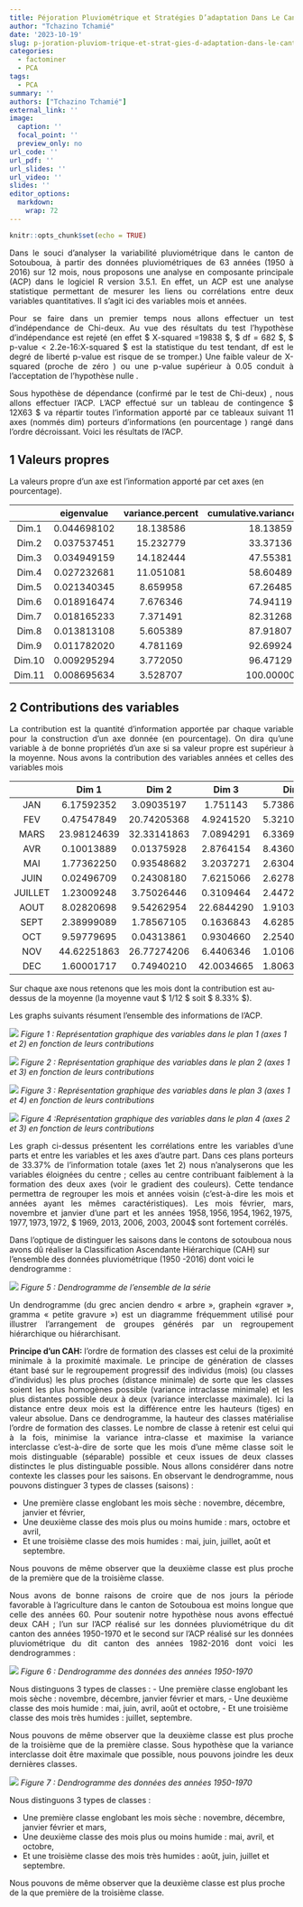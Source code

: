 ```yaml
---
title: Péjoration Pluviométrique et Stratégies D’adaptation Dans Le Canton De Sotouboua
author: "Tchazino Tchamié"
date: '2023-10-19'
slug: p-joration-pluviom-trique-et-strat-gies-d-adaptation-dans-le-canton-de-sotouboua
categories:
  - factominer
  - PCA
tags:
  - PCA
summary: ''
authors: ["Tchazino Tchamié"]
external_link: ''
image:
  caption: ''
  focal_point: ''
  preview_only: no
url_code: ''
url_pdf: ''
url_slides: ''
url_video: ''
slides: ''
editor_options: 
  markdown: 
    wrap: 72
---
```


```r
knitr::opts_chunk$set(echo = TRUE)
```

<p style="text-align: justify">
Dans le souci d'analyser la variabilité pluviométrique dans le canton de
Sotouboua, à partir des données pluviométriques de 63 années (1950 à
2016) sur 12 mois, nous proposons une analyse en composante principale
(ACP) dans le logiciel R version 3.5.1. En effet, un ACP est une analyse
statistique permettant de mesurer les liens ou corrélations entre deux
variables quantitatives. Il s'agit ici des variables mois et années.
</p>

<p style="text-align: justify">
Pour se faire dans un premier temps nous allons effectuer un test
d'indépendance de Chi-deux. Au vue des résultats du test l'hypothèse
d'indépendance est rejeté (en effet $ X-squared =19838 $, $ df = 682
$, $ p-value < 2.2e-16:X-squared $ est la statistique du test
tendant, df est le degré de liberté p-value est risque de se tromper.)
Une faible valeur de X-squared (proche de zéro ) ou une p-value
supérieur à 0.05 conduit à l'acceptation de l'hypothèse nulle .
</p>

<p style="text-align: justify">
Sous hypothèse de dépendance (confirmé par le test de Chi-deux) , nous
allons effectuer l'ACP. L'ACP effectué sur un tableau de contingence \$
12X63 \$ va répartir toutes l'information apporté par ce tableaux
suivant 11 axes (nommés dim) porteurs d'informations (en pourcentage )
rangé dans l'ordre décroissant. Voici les résultats de l'ACP.
</p>

## 1 Valeurs propres

La valeurs propre d'un axe est l'information apporté par cet axes (en
pourcentage).

|        | eigenvalue  | variance.percent | cumulative.variance.percent |
|:------:|:-----------:|:----------------:|:---------------------------:|
| Dim.1  | 0.044698102 |    18.138586     |          18.13859           |
| Dim.2  | 0.037537451 |    15.232779     |          33.37136           |
| Dim.3  | 0.034949159 |    14.182444     |          47.55381           |
| Dim.4  | 0.027232681 |    11.051081     |          58.60489           |
| Dim.5  | 0.021340345 |     8.659958     |          67.26485           |
| Dim.6  | 0.018916474 |     7.676346     |          74.94119           |
| Dim.7  | 0.018165233 |     7.371491     |          82.31268           |
| Dim.8  | 0.013813108 |     5.605389     |          87.91807           |
| Dim.9  | 0.011782020 |     4.781169     |          92.69924           |
| Dim.10 | 0.009295294 |     3.772050     |          96.47129           |
| Dim.11 | 0.008695634 |     3.528707     |          100.00000          |

## 2 Contributions des variables

<p style="text-align: justify">
La contribution est la quantité d'information apportée par chaque
variable pour la construction d'un axe donnée (en pourcentage). On dira
qu'une variable à de bonne propriétés d'un axe si sa valeur propre est
supérieur à la moyenne. Nous avons la contribution des variables années
et celles des variables mois
</p>

|         |    **Dim 1**    |  **Dim 2**  |  **Dim 3**  |   **Dim 4**   |  **Dim 5**  |
|:----------:|:----------:|:----------:|:----------:|:----------:|:----------:|
|   JAN   |   6.17592352    | 3.09035197  |  1.751143   | 5.738692e-01  | 6.79473371  |
|   FEV   |   0.47547849    | 20.74205368 |  4.9241520  | 5.321046e+01  | 1.20198685  |
|  MARS   |   23.98124639   | 32.33141863 |  7.0894291  | 6.336977e+00  | 0.03872369  |
|   AVR   |   0.10013889    | 0.01375928  |  2.8764154  | 8.436081e-04  | 21.63784880 |
|   MAI   |   1.77362250    | 0.93548682  |  3.2037271  | 2.630442e-01  | 6.87885058  |
|  JUIN   |   0.02496709    | 0.24308180  |  7.6215066  | 2.627877e+00  | 0.03021054  |
| JUILLET |   1.23009248    | 3.75026446  |  0.3109464  | 2.447244e-02  | 45.40221126 |
|  AOUT   |   8.02820698    | 9.54262954  | 22.6844290  | 1.910337e+00  | 1.19724118  |
|  SEPT   |   2.38999089    | 1.78567105  |  0.1636843  | 4.628532e+00  | 0.40277272  |
|   OCT   |   9.59779695    | 0.04313861  |  0.9304660  | 2.254031e+00  | 9.32247300  |
|   NOV   |   44.62251863   | 26.77274206 |  6.4406346  | 1.010605e+01  | 3.82981942  |
|   DEC   |   1.60001717    | 0.74940210  | 42.0034665  | 1.806352e+01  | 3.26312826  |



Sur chaque axe nous retenons que les mois  dont la contribution est au-dessus de la moyenne (la moyenne vaut $ 1/12 $ soit $ 8.33% $).

Les graphs suivants résument l’ensemble des informations de l’ACP.


![](images/pca_image.png)
*Figure 1 :   Représentation graphique des variables dans le plan 1 (axes 1 et 2) en fonction de leurs contributions*

![](images/pca_image_2.png)
*Figure 2 :    Représentation graphique des variables dans le plan 2 (axes 1 et 3) en fonction de leurs contributions*


![](images/pca_image_3.png)
*Figure 3 :     Représentation graphique des variables dans le plan 3 (axes 1 et 4) en fonction de leurs contributions*


![](images/pca_image_4.png)
*Figure 4 :Représentation graphique des variables dans le plan 4 (axes 2 et 3) en fonction de leurs contributions*

<p style="text-align: justify">
Les graph ci-dessus présentent  les corrélations entre les variables d’une parts et entre les variables et les axes  d’autre part. Dans ces plans  porteurs  de 33.37% de l’information totale (axes 1et 2) nous n’analyserons que les variables éloignées du centre ; celles au centre contribuant faiblement à la formation des deux axes (voir le gradient des couleurs). Cette tendance permettra   de regrouper les mois et années voisin (c’est-à-dire les mois et années ayant les mêmes caractéristiques).  Les mois février, mars, novembre et janvier d’une part et les années $1958, 1956,1954, 1962,1975, 1977, 1973, 1972,$ $ 1969, 2013, 2006, 2003, 2004$   sont fortement corrélés.
</p>

<p style="text-align: justify">
Dans l’optique de distinguer les saisons dans le contons de sotouboua nous avons dû réaliser la Classification Ascendante Hiérarchique (CAH) sur l’ensemble des données pluviométrique (1950 -2016) dont voici le dendrogramme :

</p>

![](images/pca_image_5.png)
*Figure 5 : Dendrogramme de l’ensemble de la série*

<p style="text-align: justify">
Un dendrogramme (du grec ancien dendro « arbre », graphein «graver », gramma « petite gravure ») est un diagramme fréquemment utilisé pour illustrer l’arrangement de groupes générés par un regroupement hiérarchique ou hiérarchisant.   
</p>

<p style="text-align: justify">
<b>Principe d’un CAH:</b> l’ordre de formation des classes est celui de la proximité minimale à la proximité maximale. Le principe de génération de classes étant basé sur le regroupement progressif des individus (mois) (ou classes d’individus) les plus proches (distance minimale) de sorte que les classes soient les plus homogènes possible (variance intraclasse minimale) et les plus distantes possible deux à deux (variance interclasse maximale). Ici la distance entre deux mois est la différence entre les hauteurs (tiges) en valeur absolue. Dans ce dendrogramme, la hauteur des classes matérialise l’ordre de formation des classes. Le nombre de classe à retenir est celui qui à la fois, minimise la variance intra-classe et maximise la variance interclasse c’est-à-dire de sorte que les mois d’une même classe soit le mois distinguable (séparable) possible et ceux issues de deux classes distinctes le plus distinguable possible. Nous allons considérer dans notre contexte les classes pour les saisons.  En observant le dendrogramme,  nous pouvons distinguer 3 types de classes (saisons) :
</p>

- Une première classe englobant les mois  sèche : novembre, décembre, janvier et février,
- Une deuxième classe des mois plus ou moins humide : mars, octobre et avril,
- Et une troisième classe des mois humides : mai, juin, juillet, août et septembre.

<p style="text-align: justify">
Nous pouvons de même observer que la deuxième classe est plus proche de la première que de la troisième classe.
</p>

<p style="text-align: justify">
Nous avons de bonne raisons de croire que de nos jours la période favorable à l’agriculture dans le canton de Sotouboua est moins longue que celle des années 60.
Pour soutenir notre hypothèse nous avons effectué deux CAH ; l’un sur l’ACP réalisé sur les données pluviométrique du dit canton des années 1950-1970 et le second sur  l’ACP réalisé sur les données pluviométrique du dit canton des années 1982-2016 dont voici les dendrogrammes :
</p>

![](images/pca_image_6.png)
*Figure 6 : Dendrogramme des données des années 1950-1970*


Nous distinguons 3 types de classes :
- Une première classe englobant les mois  sèche : novembre, décembre, janvier février et mars,
- Une deuxième classe des mois  humide : mai, juin, avril, août et octobre,
- Et une troisième classe des mois  très humides : juillet, septembre. 

<p style="text-align: justify">
Nous pouvons de même observer que la deuxième classe est plus proche de la troisième que de la première classe. Sous hypothèse que la variance interclasse doit être maximale que possible, nous pouvons joindre les deux dernières classes.
</p>

![](images/pca_image_7.png)
*Figure 7 : Dendrogramme des données des années 1950-1970*

Nous distinguons 3 types de classes :

- Une première classe englobant les mois  sèche : novembre, décembre, janvier février et mars,
- Une deuxième classe des mois plus ou moins humide : mai, avril, et octobre,
- Et une troisième classe des mois  très humides : août, juin, juillet et septembre. 

Nous pouvons de même observer que la deuxième classe est plus proche de la que première de la troisième classe. 


